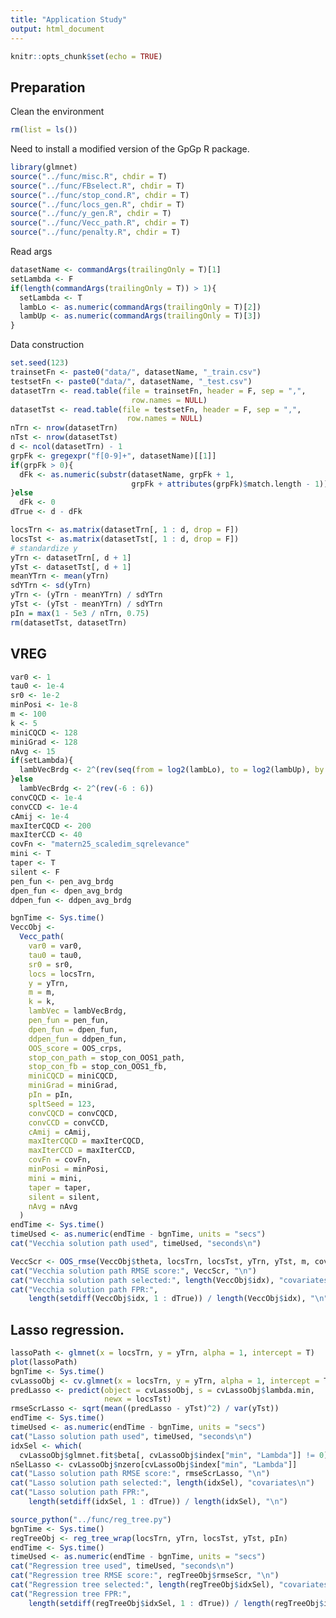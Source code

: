 ```yaml
---
title: "Application Study"
output: html_document
---
```


```r
knitr::opts_chunk$set(echo = TRUE)
```

## Preparation

Clean the environment
```r
rm(list = ls())
```

Need to install a modified version of the GpGp R package.
```r
library(glmnet)
source("../func/misc.R", chdir = T)
source("../func/FBselect.R", chdir = T)
source("../func/stop_cond.R", chdir = T)
source("../func/locs_gen.R", chdir = T)
source("../func/y_gen.R", chdir = T)
source("../func/Vecc_path.R", chdir = T)
source("../func/penalty.R", chdir = T)
```

Read args
```r
datasetName <- commandArgs(trailingOnly = T)[1]
setLambda <- F
if(length(commandArgs(trailingOnly = T)) > 1){
  setLambda <- T
  lambLo <- as.numeric(commandArgs(trailingOnly = T)[2])
  lambUp <- as.numeric(commandArgs(trailingOnly = T)[3])
}
```

Data construction
```r
set.seed(123)
trainsetFn <- paste0("data/", datasetName, "_train.csv")
testsetFn <- paste0("data/", datasetName, "_test.csv")
datasetTrn <- read.table(file = trainsetFn, header = F, sep = ",",
                           row.names = NULL)
datasetTst <- read.table(file = testsetFn, header = F, sep = ",",
                          row.names = NULL)
nTrn <- nrow(datasetTrn)
nTst <- nrow(datasetTst)
d <- ncol(datasetTrn) - 1
grpFk <- gregexpr("f[0-9]+", datasetName)[[1]]
if(grpFk > 0){
  dFk <- as.numeric(substr(datasetName, grpFk + 1,
                           grpFk + attributes(grpFk)$match.length - 1))
}else
  dFk <- 0
dTrue <- d - dFk

locsTrn <- as.matrix(datasetTrn[, 1 : d, drop = F])
locsTst <- as.matrix(datasetTst[, 1 : d, drop = F])
# standardize y
yTrn <- datasetTrn[, d + 1]
yTst <- datasetTst[, d + 1]
meanYTrn <- mean(yTrn)
sdYTrn <- sd(yTrn)
yTrn <- (yTrn - meanYTrn) / sdYTrn
yTst <- (yTst - meanYTrn) / sdYTrn
pIn = max(1 - 5e3 / nTrn, 0.75)
rm(datasetTst, datasetTrn)
```

## VREG

```r
var0 <- 1
tau0 <- 1e-4
sr0 <- 1e-2
minPosi <- 1e-8
m <- 100
k <- 5
miniCQCD <- 128
miniGrad <- 128
nAvg <- 15
if(setLambda){
  lambVecBrdg <- 2^(rev(seq(from = log2(lambLo), to = log2(lambUp), by = 1)))
}else
  lambVecBrdg <- 2^(rev(-6 : 6))
convCQCD <- 1e-4
convCCD <- 1e-4
cAmij <- 1e-4
maxIterCQCD <- 200
maxIterCCD <- 40
covFn <- "matern25_scaledim_sqrelevance"
mini <- T
taper <- T
silent <- F
pen_fun <- pen_avg_brdg
dpen_fun <- dpen_avg_brdg
ddpen_fun <- ddpen_avg_brdg
```

```r
bgnTime <- Sys.time()
VeccObj <-
  Vecc_path(
    var0 = var0,
    tau0 = tau0,
    sr0 = sr0,
    locs = locsTrn,
    y = yTrn,
    m = m,
    k = k,
    lambVec = lambVecBrdg,
    pen_fun = pen_fun,
    dpen_fun = dpen_fun,
    ddpen_fun = ddpen_fun,
    OOS_score = OOS_crps,
    stop_con_path = stop_con_OOS1_path,
    stop_con_fb = stop_con_OOS1_fb,
    miniCQCD = miniCQCD,
    miniGrad = miniGrad,
    pIn = pIn,
    spltSeed = 123,
    convCQCD = convCQCD,
    convCCD = convCCD,
    cAmij = cAmij,
    maxIterCQCD = maxIterCQCD,
    maxIterCCD = maxIterCCD,
    covFn = covFn,
    minPosi = minPosi,
    mini = mini,
    taper = taper,
    silent = silent,
    nAvg = nAvg
  )
endTime <- Sys.time()
timeUsed <- as.numeric(endTime - bgnTime, units = "secs")
cat("Vecchia solution path used", timeUsed, "seconds\n")
```

```r
VeccScr <- OOS_rmse(VeccObj$theta, locsTrn, locsTst, yTrn, yTst, m, covFn)
cat("Vecchia solution path RMSE score:", VeccScr, "\n")
cat("Vecchia solution path selected:", length(VeccObj$idx), "covariates\n")
cat("Vecchia solution path FPR:", 
    length(setdiff(VeccObj$idx, 1 : dTrue)) / length(VeccObj$idx), "\n")
```

## Lasso regression.

```r
lassoPath <- glmnet(x = locsTrn, y = yTrn, alpha = 1, intercept = T)
plot(lassoPath)
bgnTime <- Sys.time()
cvLassoObj <- cv.glmnet(x = locsTrn, y = yTrn, alpha = 1, intercept = T)
predLasso <- predict(object = cvLassoObj, s = cvLassoObj$lambda.min, 
                     newx = locsTst)
rmseScrLasso <- sqrt(mean((predLasso - yTst)^2) / var(yTst))
endTime <- Sys.time()
timeUsed <- as.numeric(endTime - bgnTime, units = "secs")
cat("Lasso solution path used", timeUsed, "seconds\n")
idxSel <- which(
  cvLassoObj$glmnet.fit$beta[, cvLassoObj$index["min", "Lambda"]] != 0)
nSelLasso <- cvLassoObj$nzero[cvLassoObj$index["min", "Lambda"]]
cat("Lasso solution path RMSE score:", rmseScrLasso, "\n")
cat("Lasso solution path selected:", length(idxSel), "covariates\n")
cat("Lasso solution path FPR:", 
    length(setdiff(idxSel, 1 : dTrue)) / length(idxSel), "\n")
```

```r
source_python("../func/reg_tree.py")
bgnTime <- Sys.time()
regTreeObj <- reg_tree_wrap(locsTrn, yTrn, locsTst, yTst, pIn)
endTime <- Sys.time()
timeUsed <- as.numeric(endTime - bgnTime, units = "secs")
cat("Regression tree used", timeUsed, "seconds\n")
cat("Regression tree RMSE score:", regTreeObj$rmseScr, "\n")
cat("Regression tree selected:", length(regTreeObj$idxSel), "covariates\n")
cat("Regression tree FPR:", 
    length(setdiff(regTreeObj$idxSel, 1 : dTrue)) / length(regTreeObj$idxSel), "\n")
```













































